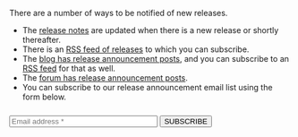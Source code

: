 There are a number of ways to be notified of new releases.

* The [release notes](/docs/release-notes) are updated when there is a new release or shortly thereafter.
* There is an [RSS feed of releases](/docs/releases.xml) to which you can subscribe.
* The [blog has release announcement posts](/blog), and you can subscribe to an [RSS feed](/blog/feed.xml) for that as well.
* The [forum has release announcement posts](/community/forum/category/5/release).
* You can subscribe to our release announcement email list using the form below.

<div style="margin-top: 25px;">
  <form action="https://fusionauth.us1.list-manage.com/subscribe/post" method="POST" target="_blank">
    <input type="hidden" name="u" value="e49fa3727e80f8a81984ec45e" />
    <input type="hidden" name="id" value="e94ebde866" />
    <div class="flex flex-col items-start">
      <input type="text" name="EMAIL" size="30" placeholder="Email address *" required class="p-4 border-2 border-blue-900 h-10 rounded" />
      <input type="submit" name="GO" value="SUBSCRIBE" class="bg-orange-500 rounded my-2 py-2 px-4 text-white font-semi-bold capitalize text-sm " />
    </div>
    <div style="position: absolute; left: -5000px;" aria-hidden="true">
      <input type="text" name="b_e49fa3727e80f8a81984ec45e_e94ebde866" tabindex="-1" value="" />
    </div>
    <p>&nbsp;</p>
  </form>
</div>

